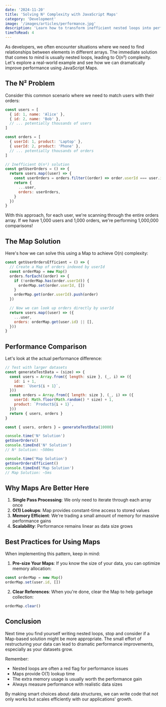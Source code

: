 ```yaml
---
date: '2024-11-20'
title: 'Solving N² Complexity with JavaScript Maps'
category: 'Development'
image: '/images/articles/performance.jpg'
description: 'Learn how to transform inefficient nested loops into performant solutions using JavaScript Maps.'
timeToRead: 4
---
```


As developers, we often encounter situations where we need to find relationships between elements in different arrays. The immediate solution that comes to mind is usually nested loops, leading to O(n²) complexity. Let's explore a real-world example and see how we can dramatically improve performance using JavaScript Maps.

## The N² Problem

Consider this common scenario where we need to match users with their orders:

```javascript
const users = [
  { id: 1, name: 'Alice' },
  { id: 2, name: 'Bob' },
  // ... potentially thousands of users
]

const orders = [
  { userId: 1, product: 'Laptop' },
  { userId: 2, product: 'Phone' },
  // ... potentially thousands of orders
]

// Inefficient O(n²) solution
const getUserOrders = () => {
  return users.map((user) => {
    const userOrders = orders.filter((order) => order.userId === user.id)
    return {
      ...user,
      orders: userOrders,
    }
  })
}
```

With this approach, for each user, we're scanning through the entire orders array. If we have 1,000 users and 1,000 orders, we're performing 1,000,000 comparisons!

## The Map Solution

Here's how we can solve this using a Map to achieve O(n) complexity:

```javascript
const getUserOrdersEfficient = () => {
  // Create a Map of orders indexed by userId
  const orderMap = new Map()
  orders.forEach((order) => {
    if (!orderMap.has(order.userId)) {
      orderMap.set(order.userId, [])
    }
    orderMap.get(order.userId).push(order)
  })

  // Now we can look up orders directly by userId
  return users.map((user) => ({
    ...user,
    orders: orderMap.get(user.id) || [],
  }))
}
```

## Performance Comparison

Let's look at the actual performance difference:

```javascript
// Test with larger datasets
const generateTestData = (size) => {
  const users = Array.from({ length: size }, (_, i) => ({
    id: i + 1,
    name: `User${i + 1}`,
  }))
  const orders = Array.from({ length: size }, (_, i) => ({
    userId: Math.floor(Math.random() * size) + 1,
    product: `Product${i + 1}`,
  }))
  return { users, orders }
}

const { users, orders } = generateTestData(10000)

console.time('N² Solution')
getUserOrders()
console.timeEnd('N² Solution')
// N² Solution: ~500ms

console.time('Map Solution')
getUserOrdersEfficient()
console.timeEnd('Map Solution')
// Map Solution: ~5ms
```

## Why Maps Are Better Here

1. **Single Pass Processing**: We only need to iterate through each array once
2. **O(1) Lookups**: Map provides constant-time access to stored values
3. **Memory Efficient**: We're trading a small amount of memory for massive performance gains
4. **Scalability**: Performance remains linear as data size grows

## Best Practices for Using Maps

When implementing this pattern, keep in mind:

1. **Pre-size Your Maps**: If you know the size of your data, you can optimize memory allocation:

```javascript
const orderMap = new Map()
orderMap.set(user.id, [])
```

2. **Clear References**: When you're done, clear the Map to help garbage collection:

```javascript
orderMap.clear()
```

## Conclusion

Next time you find yourself writing nested loops, stop and consider if a Map-based solution might be more appropriate. The small effort of restructuring your data can lead to dramatic performance improvements, especially as your datasets grow.

Remember:

- Nested loops are often a red flag for performance issues
- Maps provide O(1) lookup time
- The extra memory usage is usually worth the performance gain
- Always measure performance with realistic data sizes

By making smart choices about data structures, we can write code that not only works but scales efficiently with our applications' growth.
